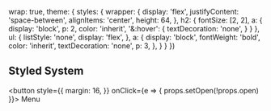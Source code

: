 
  wrap: true,
  theme: {
    styles: {
      wrapper: {
        display: 'flex',
        justifyContent: 'space-between',
        alignItems: 'center',
        height: 64,
      },
      h2: {
        fontSize: [2, 2],
        a: {
          display: 'block',
          p: 2,
          color: 'inherit',
          '&:hover': {
            textDecoration: 'none',
          }
        }
      },
      ul: {
        listStyle: 'none',
        display: 'flex',
      },
      a: {
        display: 'block',
        fontWeight: 'bold',
        color: 'inherit',
        textDecoration: 'none',
        p: 3,
      },
    }
  }
})

## <Link to='/'>Styled System</Link>

<button
  style={{
    margin: 16,
  }}
  onClick={e => {
    props.setOpen(!props.open)
  }}>
  Menu
</button>
